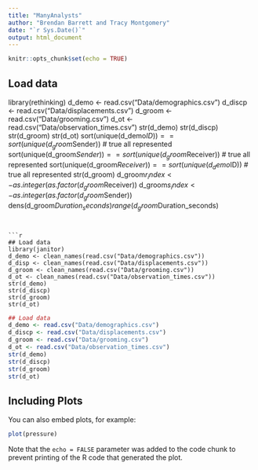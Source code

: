 ```yaml
---
title: "ManyAnalysts"
author: "Brendan Barrett and Tracy Montgomery"
date: "`r Sys.Date()`"
output: html_document
---
```


```r
knitr::opts_chunk$set(echo = TRUE)
```
## Load data
library(rethinking)
d_demo <- read.csv("Data/demographics.csv")
d_discp <- read.csv("Data/displacements.csv")
d_groom <- read.csv("Data/grooming.csv")
d_ot <- read.csv("Data/observation_times.csv")
str(d_demo)
str(d_discp)
str(d_groom)
str(d_ot)
sort(unique(d_demo$ID)) == sort(unique(d_groom$Sender)) # true all represented
sort(unique(d_groom$Sender)) == sort(unique(d_groom$Receiver)) # true all represented
sort(unique(d_groom$Receiver)) ==  sort(unique(d_demo$ID)) # true all represented
str(d_groom)
d_groom$r_index <- as.integer(as.factor(d_groom$Receiver))
d_groom$s_index <- as.integer(as.factor(d_groom$Sender))
dens(d_groom$Duration_seconds)
range(d_groom$Duration_seconds)

```


```r
## Load data
library(janitor)
d_demo <- clean_names(read.csv("Data/demographics.csv"))
d_disp <- clean_names(read.csv("Data/displacements.csv"))
d_groom <- clean_names(read.csv("Data/grooming.csv"))
d_ot <- clean_names(read.csv("Data/observation_times.csv"))
str(d_demo)
str(d_discp)
str(d_groom)
str(d_ot)
```


```r
## Load data
d_demo <- read.csv("Data/demographics.csv")
d_discp <- read.csv("Data/displacements.csv")
d_groom <- read.csv("Data/grooming.csv")
d_ot <- read.csv("Data/observation_times.csv")
str(d_demo)
str(d_discp)
str(d_groom)
str(d_ot)
```

## Including Plots

You can also embed plots, for example:

```r
plot(pressure)
```

Note that the `echo = FALSE` parameter was added to the code chunk to prevent printing of the R code that generated the plot.
